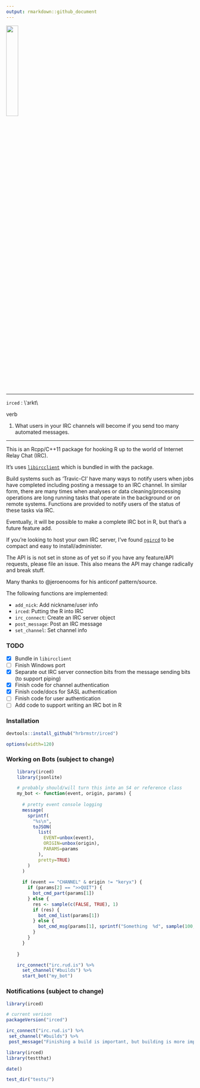 ```yaml
---
output: rmarkdown::github_document
---
```


<img src="wingr.png" width="25%"/>

----------

`irced` : \\ˈɜrkt\\ 

verb

1. What users in your IRC channels will become if you send too many automated messages.

----------

This is an Rcpp/C++11 package for hooking R up to the world of Internet Relay Chat (IRC).

It's uses [`libircclient`](http://www.ulduzsoft.com/libircclient/index.html) which is bundled in with the package.

Build systems such as 'Travic-CI' have many ways to notify users when jobs have completed including posting a message to an IRC channel. In similar form, there are many times when analyses or data cleaning/processing operations are long running tasks that operate in the background or on remote systems. Functions are provided to notify users of the status of these tasks via IRC.

Eventually, it will be possible to make a complete IRC bot in R, but that's a future feature add.

If you're looking to host your own IRC server, I've found [`ngircd`](https://ngircd.barton.de) to be compact and easy to install/administer.

The API is is not set in stone as of yet so if you have any feature/API requests, please file an issue. This also means the API may change radically and break stuff.

Many thanks to @jeroenooms for his anticonf pattern/source.

The following functions are implemented:

- `add_nick`:	Add nickname/user info
- `irced`:	Putting the R into IRC
- `irc_connect`:	Create an IRC server object
- `post_message`:	Post an IRC message
- `set_channel`:	Set channel info

### TODO

- [x] Bundle in `libircclient`
- [ ] Finish Windows port
- [x] Separate out IRC server connection bits from the message sending bits (to support piping)
- [x] Finish code for channel authentication
- [X] Finish code/docs for SASL authentication
- [ ] Finish code for user authentication
- [ ] Add code to support writing an IRC bot in R

### Installation

```r
devtools::install_github("hrbrmstr/irced")
```

```r
options(width=120)
```

### Working on Bots (subject to change)

```r
    library(irced)
    library(jsonlite)

    # probably should/will turn this into an S4 or reference class
    my_bot <- function(event, origin, params) {
      
      # pretty event console logging
      message(
        sprintf(
          "%s\n", 
          toJSON(
            list(
              EVENT=unbox(event),
              ORIGIN=unbox(origin),
              PARAMS=params
            ), 
            pretty=TRUE)
        )
      )
      
      if (event == "CHANNEL" & origin != "keryx") {
        if (params[2] == ">>QUIT") {
          bot_cmd_part(params[1])
        } else {
          res <- sample(c(FALSE, TRUE), 1)
          if (res) {
            bot_cmd_list(params[1])
          } else {
            bot_cmd_msg(params[1], sprintf("Something  %d", sample(100, 1)))
          }
        }
      }
      
    }

    irc_connect("irc.rud.is") %>% 
      set_channel("#builds") %>% 
      start_bot("my_bot")
```

### Notifications (subject to change)

```r
library(irced)

# current verison
packageVersion("irced")
```
```r

irc_connect("irc.rud.is") %>% 
 set_channel("#builds") %>% 
 post_message("Finishing a build is important, but building is more important.")
```

<!-- ### Test Results -->

```r
library(irced)
library(testthat)

date()

test_dir("tests/")
```

